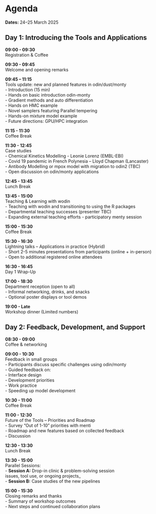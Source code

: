 # Agenda {.unnumbered}

**Dates:** 24–25 March 2025

## Day 1: Introducing the Tools and Applications {.unnumbered}

**09:00 - 09:30**  
Registration & Coffee

**09:30 - 09:45**  
Welcome and opening remarks  

**09:45 – 11:15**  
Tools update: new and planned features in odin/dust/monty  
- Introduction (15 min)  
- Hands on basic introduction odin-monty  
- Gradient methods and auto differentiation  
- Hands on HMC example  
- Novel samplers featuring Parallel tempering  
- Hands-on mixture model example  
- Future directions: GPU/HPC integration

**11:15 - 11:30**  
Coffee Break

**11:30 - 12:45**  
Case studies  
- Chemical Kinetics Modelling - Leonie Lorenz (EMBL-EBI)  
- Covid 19 pandemic in French Polynesia – Lloyd Chapman (Lancaster)  
- Antibody Modelling or mpox model with migration to odin2 (TBC)  
- Open discussion on odin/monty applications

**12:45 - 13:45**  
Lunch Break

**13:45 - 15:00**  
Teaching & Learning with wodin  
- Teaching with wodin and transitioning to using the R packages  
- Departmental teaching successes (presenter TBC)  
- Expanding external teaching efforts - participatory menty session

**15:00 - 15:30**  
Coffee Break

**15:30 - 16:30**  
Lightning talks – Applications in practice (Hybrid)  
- Short 2-5 minutes presentations from participants (online + in-person)  
- Open to additional registered online attendees

**16:30 - 16:45**  
Day 1 Wrap-Up

**17:00 - 18:30**  
Department reception (open to all)  
- Informal networking, drinks, and snacks  
- Optional poster displays or tool demos

**19:00 - Late**  
Workshop dinner (Limited numbers)  

## Day 2: Feedback, Development, and Support

**08:30 - 09:00**  
Coffee & networking

**09:00 - 10:30**  
Feedback in small groups  
- Participants discuss specific challenges using odin/monty  
- Guided feedback on:  
  - Interface design  
  - Development priorities  
  - Work practice  
  - Speeding up model development

**10:30 - 11:00**  
Coffee Break

**11:00 - 12:30**  
Future of the Tools – Priorities and Roadmap  
- Survey “Out of 1-10” priorities with menti  
- Roadmap and new features based on collected feedback  
- Discussion

**12:30 - 13:30**  
Lunch Break

**13:30 - 15:00**  
Parallel Sessions:  
- **Session A:** Drop-in clinic & problem-solving session  
   issues, tool use, or ongoing projects_  
- **Session B:** Case studies of the new pipelines  

**15:00 - 15:30**  
Closing remarks and thanks  
- Summary of workshop outcomes  
- Next steps and continued collaboration plans


